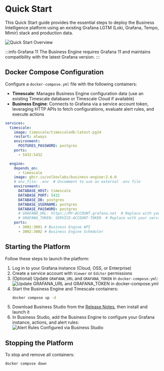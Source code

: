 
# Quick Start

This Quick Start guide provides the essential steps to deploy the Business Intelligence platform using an existing Grafana LGTM (Loki, Grafana, Tempo, Mimir) stack and production data.

<Image
  title="Quick Start Overview"
  src="/img/big/quick-start/quick-start.png"
/>

:::info Grafana 11
The Business Engine requires Grafana 11 and maintains compatibility with the latest Grafana version.
:::

## Docker Compose Configuration

Configure a `docker-compose.yml` file with the following containers:

- **Timescale**: Manages Business Engine configuration data (use an existing Timescale database or Timescale Cloud if available)
- **Business Engine**: Connects to Grafana via a service account token, leveraging HTTP APIs to fetch configurations, evaluate alert rules, and execute actions

```yaml
services:
  timescale:
    image: timescale/timescaledb:latest-pg14
    restart: always
    environment:
      POSTGRES_PASSWORD: postgres
    ports:
      - 5432:5432

  engine:
    depends_on:
      - timescale
    image: ghcr.io/volkovlabs/business-engine:2.6.0
    # env_file: .env  # Uncomment to use an external .env file
    environment:
      DATABASE_HOST: timescale
      DATABASE_PORT: 5432
      DATABASE_DB: postgres
      DATABASE_USERNAME: postgres
      DATABASE_PASSWORD: postgres
      # GRAFANA_URL: https://MY-ACCOUNT.grafana.net  # Replace with your Grafana URL
      # GRAFANA_TOKEN: SERVICE-ACCOUNT-TOKEN  # Replace with your service account token
    ports:
      - 3001:3001 # Business Engine API
      - 3002:3002 # Business Engine Scheduler
```

## Starting the Platform

Follow these steps to launch the platform:

1. Log in to your Grafana instance (Cloud, OSS, or Enterprise)
2. Create a service account with `Viewer` or `Editor` permissions
3. (Optional) Update `GRAFANA_URL` and `GRAFANA_TOKEN` in `docker-compose.yml`:
   <Image
     title="Update GRAFANA_URL and GRAFANA_TOKEN in docker-compose.yml"
     src="/img/big/quick-start/token-yml.png"
   />
4. Start the Business Engine and Timescale containers:
   ```sh
   docker compose up -d
   ```
5. Download Business Studio from the [Release Notes](../release), then install and launch it
6. In Business Studio, add the Business Engine to configure your Grafana instance, actions, and alert rules:
   <Image
     title="Alert Rules Configured via Business Studio"
     src="/img/big/business-studio/alerts.png"
   />

## Stopping the Platform

To stop and remove all containers:

```sh
docker compose down
```
